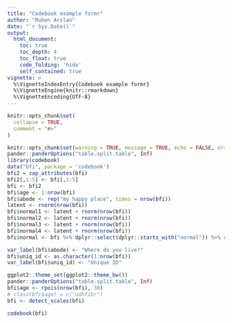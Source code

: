 ```yaml
---
title: "Codebook example formr"
author: "Ruben Arslan"
date: "`r Sys.Date()`"
output:
  html_document:
    toc: true
    toc_depth: 4
    toc_float: true
    code_folding: 'hide'
    self_contained: true
vignette: >
  %\VignetteIndexEntry{Codebook example formr}
  %\VignetteEngine{knitr::rmarkdown}
  %\VignetteEncoding{UTF-8}
---
```



```r
knitr::opts_chunk$set(
  collapse = TRUE,
  comment = "#>"
)
```


```r
knitr::opts_chunk$set(warning = TRUE, message = TRUE, echo = FALSE, error = FALSE)
pander::panderOptions("table.split.table", Inf)
library(codebook)
data("bfi", package = 'codebook')
bfi2 = zap_attributes(bfi)
bfi2[,1:5] <- bfi[,1:5]
bfi <- bfi2
bfi$age <- 1:nrow(bfi)
bfi$abode <- rep("my happy place", times = nrow(bfi))
latent <- rnorm(nrow(bfi))
bfi$normal1 <- latent + rnorm(nrow(bfi))
bfi$normal2 <- latent + rnorm(nrow(bfi))
bfi$normal3 <- latent + rnorm(nrow(bfi))
bfi$normal4 <- latent + rnorm(nrow(bfi))
bfi$normal <- bfi %>% dplyr::select(dplyr::starts_with("normal")) %>% rowMeans()

var_label(bfi$abode) <- "Where do you live?"
bfi$uniq_id <- as.character(1:nrow(bfi))
var_label(bfi$uniq_id) <- "Unique ID"

ggplot2::theme_set(ggplot2::theme_bw())
pander::panderOptions("table.split.table", Inf)
bfi$age <- rpois(nrow(bfi), 30)
# class(bfi$age) = c("udhfibr")
bfi <- detect_scales(bfi)

```

```r
codebook(bfi)
```

